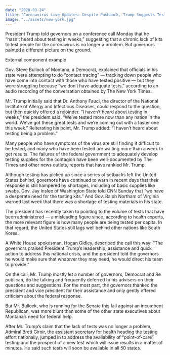 ```yaml
---
date: "2020-03-24"
title: "Coronavirus Live Updates: Despite Pushback, Trump Suggests Testing No Longer an Issue"
image: "../assets/new-york.jpg"
---
```



President Trump told governors on a conference call Monday that he “hasn’t heard about testing in weeks,” suggesting that a chronic lack of kits to test people for the coronavirus is no longer a problem. But governors painted a different picture on the ground.

<Example>External component example</Example>

Gov. Steve Bullock of Montana, a Democrat, explained that officials in his state were attempting to do “contact tracing” — tracking down people who have come into contact with those who have tested positive — but they were struggling because “we don’t have adequate tests,” according to an audio recording of the conversation obtained by The New York Times.

Mr. Trump initially said that Dr. Anthony Fauci, the director of the National Institute of Allergy and Infectious Diseases, could respond to the question, but then quickly offered a rejoinder. “I haven’t heard about testing in weeks,” the president said. “We’ve tested more now than any nation in the world. We’ve got these great tests and we’re coming out with a faster one this week.” Reiterating his point, Mr. Trump added: “I haven’t heard about testing being a problem.”

Many people who have symptoms of the virus are still finding it difficult to be tested, and many who have been tested are waiting more than a week to get results. The failures of the federal government to adequately develop testing supplies for the contagion have been well-documented by The Times and other news outlets, reports that have rankled Mr. Trump.

Although testing has picked up since a series of setbacks left the United States behind, governors have continued to warn in recent days that their response is still hampered by shortages, including of basic supplies like swabs. Gov. Jay Inslee of Washington State told CNN Sunday that “we have a desperate need for the testing kits.” And Gov. Ralph Northam of Virginia warned last week that there was a shortage of testing materials in his state.

The president has recently taken to pointing to the volume of tests that have been administered — a misleading figure since, according to health experts, the more relevant figure is how many people are being tested per capita. In that regard, the United States still lags well behind other nations like South Korea.

A White House spokesman, Hogan Gidley, described the call this way: “The governors praised President Trump’s leadership, assistance and quick action to address this national crisis, and the president told the governors he would make sure that whatever they may need, he would direct his team to provide.”

On the call, Mr. Trump mostly let a number of governors, Democrat and Re publican, do the talking and frequently deferred to his advisers on their questions and suggestions. For the most part, the governors thanked the president and vice president for their assistance and only gently offered criticism about the federal response.

But Mr. Bullock, who is running for the Senate this fall against an incumbent Republican, was more blunt than some of the other state executives about Montana’s need for federal help.

After Mr. Trump’s claim that the lack of tests was no longer a problem, Admiral Brett Giroir, the assistant secretary for health heading the testing effort nationally, jumped in to address the availability of “point-of-care” testing and the prospect of a new test which will issue results in a matter of minutes. He said such tests will soon be available in all 50 states.

